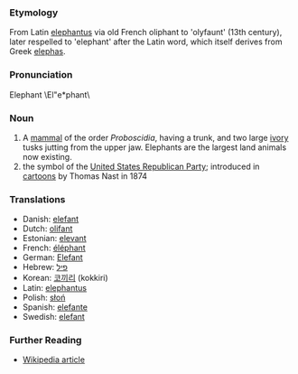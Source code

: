 ===Etymology===
From Latin [[elephantus]] via old French oliphant to 'olyfaunt' (13th century), later respelled to 'elephant' after the Latin word, which itself derives from Greek [[elephas]].
===Pronunciation===
Elephant \El"e*phant\
===Noun===
#A [[mammal]] of the order ''Proboscidia'', having a trunk, and two large [[ivory]] tusks jutting from the upper jaw.  Elephants are the largest land animals now existing.
# the symbol of the [[United States Republican Party]]; introduced in [[cartoon]]s by Thomas Nast in 1874

===Translations===
*Danish: [[elefant]]
*Dutch: [[olifant]]
*Estonian: [[elevant]]
*French: [[éléphant]]
*German: [[Elefant]]
*Hebrew: [[פיל]]
*Korean: [[코끼리]] (kokkiri)
*Latin: [[elephantus]]
*Polish: [[słoń]] 
*Spanish: [[elefante]]
*Swedish: [[elefant]]

===Further Reading===
*[[en:elephant|Wikipedia article]]